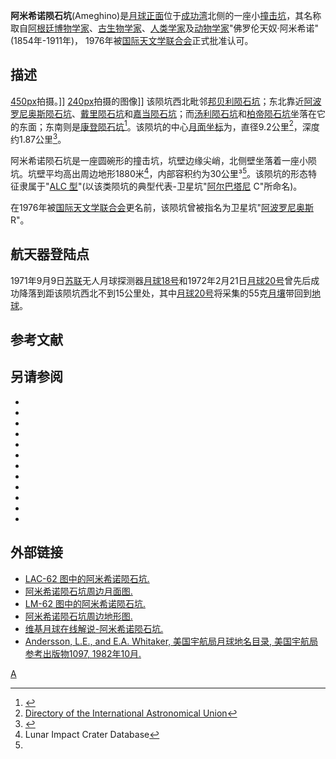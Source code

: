 {{lunar crater data|
 image=Normal Ameghino LO-I-033M LTVT.jpg|240px|
 caption=[[月球轨道器1号|月球轨道器1号]]拍摄的陨石坑照片|
 latitude=3.30|
 N_or_S=N|
 longitude=57.04|
 E_or_W=E|
 diameter=9.2公里|
 depth=1.87公里|
 colong=303|
 eponym=佛罗伦天奴·阿米希诺}}
'''阿米希诺陨石坑'''(Ameghino)是[[月球正面|月球正面]]位于[[成功湾|成功湾]]北侧的一座小[[撞击坑|撞击坑]]，其名称取自[[阿根廷|阿根廷]][[自然历史|博物学家]]、[[古生物学|古生物学家]]、[[人类学|人类学家]]及[[动物学|动物学家]]"佛罗伦天奴·阿米希诺"(1854年-1911年)，
1976年被[[国际天文学联合会|国际天文学联合会]]正式批准认可。

==描述==
[[image:Apollonius_-_LROC_-_WAC.JPG|450px]]拍摄。]]
[[image:Abbot_LO-IV-184H_LTVT.jpg|240px]]拍摄的图像]]
该陨坑西北毗邻[[邦贝利陨石坑|邦贝利陨石坑]]；东北靠近[[阿波罗尼奥斯陨石坑|阿波罗尼奥斯陨石坑]]、[[戴里陨石坑|戴里陨石坑]]和[[嘉当陨石坑|嘉当陨石坑]]；而[[汤利陨石坑|汤利陨石坑]]和[[柏帝陨石坑|柏帝陨石坑]]坐落在它的东面；东南则是[[康登陨石坑|康登陨石坑]]<ref>{{Cite web |url=http://planetarynames.wr.usgs.gov/images/Lunar/lac_62_wac.pdf |title=Crater Ameghinoon LAC-62 map |accessdate=2016-08-14 |archive-date=2019-03-26 |archive-url=https://web.archive.org/web/20190326175843/https://planetarynames.wr.usgs.gov/images/Lunar/lac_62_wac.pdf |dead-url=no }}</ref>。该陨坑的中心[[月面坐标|月面坐标]]为{{Coord|3.30|N|57.04|E|globe:Moon|nogoogle=1|noosm=1}}，直径9.2公里<ref name="IAU">[http://planetarynames.wr.usgs.gov/Feature/223 Directory of the International Astronomical Union]</ref>，深度约1.87公里<ref>{{Cite web |url=http://fisherka.csolutionshosting.net/astronote/plan/craterdepth/html/CraterDepthFeatureNameWestfall.html |title=John E. Westfall's Atlas of the Lunar Terminator, Cambridge Univ. Press (2000) |accessdate=2016-08-14 |archive-date=2014-12-18 |archive-url=https://archive.today/20141218234310/http://fisherka.csolutionshosting.net/astronote/plan/craterdepth/html/CraterDepthFeatureNameWestfall.html |dead-url=yes }}</ref>。

阿米希诺陨石坑是一座圆碗形的撞击坑，坑壁边缘尖峭，北侧壁坐落着一座小陨坑。坑壁平均高出周边地形1880米<ref name=LICD>Lunar Impact Crater Database</ref>，内部容积约为30公里³<ref name="LICD"/>。该陨坑的形态特征隶属于"[[月球陨石坑#陨石坑分类|ALC 型]]"(以该类陨坑的典型代表-卫星坑"[[阿尔巴塔尼环形山|阿尔巴塔尼]] C"所命名)。

在1976年被[[国际天文学联合会|国际天文学联合会]]更名前，该陨坑曾被指名为卫星坑"[[阿波罗尼奥斯陨石坑|阿波罗尼奥斯]] R"。

==航天器登陆点==
1971年9月9日[[苏联|苏联]]无人月球探测器[[月球18号|月球18号]]和1972年2月21日[[月球20号|月球20号]]曾先后成功降落到距该陨坑西北不到15公里处，其中[[月球20号|月球20号]]将采集的55克[[月壤|月壤]]带回到[[地球|地球]]。

==参考文献==
{{reflist}}

==另请参阅==
{{refbegin}}
* {{cite book
  | last1 = Andersson
  | first1 = L. E.
  | last2 = Whitaker
  | first2 = E. A.
  | authorlink2 = Ewen Whitaker
  | date = 1982
  | title = [[NASA|NASA]] Catalogue of Lunar Nomenclature
  | publisher = NASA RP-1097
  | ref = harv
  }}
* {{cite web
  | last = Blue
  | first = Jennifer
  | date = July 25, 2007
  | title = Gazetteer of Planetary Nomenclature
  | publisher = [[United_States_Geological_Survey|USGS]]
  | url = http://planetarynames.wr.usgs.gov/
  | accessdate = 2007-08-05
  | ref = harv
  | archive-date = 2019-12-05
  | archive-url = https://web.archive.org/web/20191205162958/https://planetarynames.wr.usgs.gov/
  | dead-url = no
  }}
* {{cite book
  | last1 = Bussey
  | first1 = B.
  | authorlink1 = Ben Bussey
  | last2 = Spudis
  | first2 = P.
  | authorlink2 = Paul Spudis
  | date = 2004
  | title = The Clementine Atlas of the Moon
  | publisher = Cambridge University Press
  | location = New York
  | isbn = 978-0-521-81528-4
  | ref = harv
  }}
* {{cite book
  | last1 = Cocks
  | first1 = Elijah E.
  | last2 = Cocks
  | first2 = Josiah C.
  | date = 1995
  | title = Who's Who on the Moon: A Biographical Dictionary of Lunar Nomenclature
  | url = https://archive.org/details/isbn_9780936389271
  | publisher = Tudor Publishers
  | isbn = 978-0-936389-27-1
  | ref = harv
  }}
* {{cite web
  | last = McDowell
  | first = Jonathan
  | date = July 15, 2007
  | url = http://host.planet4589.org/astro/lunar/
  | title = Lunar Nomenclature
  | publisher = Jonathan's Space Report
  | accessdate = 2007-10-24
  | ref = harv
  | archive-date = 2019-06-21
  | archive-url = https://web.archive.org/web/20190621012337/http://host.planet4589.org/astro/lunar/
  | dead-url = no
  }}
* {{cite journal| last1 = Menzel| first1 = D. H.| last2 = Minnaert| first2 = M.| last3 = Levin| first3 = B.| last4 = Dollfus| first4 = A.| last5 = Bell| first5 = B.| title = Report on Lunar Nomenclature by the Working Group of Commission 17 of the IAU| doi = 10.1007/BF00171763| journal = Space Science Reviews| volume = 12| issue = 2| pages = 136–186| date = 1971| bibcode = 1971SSRv...12..136M| ref = harv}}
* {{cite book
  | first = Patrick
  | last = Moore
  | authorlink = Patrick Moore
  | date = 2001
  | title = On the Moon
  | url = https://archive.org/details/patrickmooreonmo00patr
  | publisher = Sterling Publishing Co.
  | isbn = 978-0-304-35469-6
  | ref = harv
  }}
* {{cite book
  | first = Fred W.
  | last = Price
  | date = 1988
  | title = The Moon Observer's Handbook
  | publisher = Cambridge University Press
  | isbn = 978-0-521-33500-3
  | ref = harv
  }}
* {{cite book
  | last = Rükl
  | first = Antonín
  | authorlink = Antonín Rükl
  | date = 1990
  | title = Atlas of the Moon
  | publisher = Kalmbach Books
  | isbn = 978-0-913135-17-4
  | ref = harv
  }}
* {{cite book
  | last = Webb
  | first = Rev. T. W.
  | authorlink = Thomas William Webb
  | date = 1962
  | title = Celestial Objects for Common Telescopes
  | url = https://archive.org/details/celestialobjects00webb
  | edition = 6th revised
  | publisher = Dover
  | isbn = 978-0-486-20917-3
  | ref = harv
  }}
* {{cite book
  | first = Ewen A.
  | last = Whitaker
  | authorlink = Ewen Whitaker
  | date = 1999
  | title = Mapping and Naming the Moon
  | publisher = Cambridge University Press
  | isbn = 978-0-521-62248-6
  | ref = harv
  }}
* {{cite book
  | first = Peter T.
  | last = Wlasuk
  | date = 2000
  | title = Observing the Moon
  | publisher = Springer
  | isbn = 978-1-85233-193-1
  | ref = harv
 }}
{{refend}}

==外部链接==
* [https://web.archive.org/web/20160304090903/http://www.lpi.usra.edu/resources/mapcatalog/LAC/lac62/ LAC-62 图中的阿米希诺陨石坑.]
* [https://web.archive.org/web/20160819134236/http://www.lpi.usra.edu/resources/mapcatalog/usgs/I837/ 阿米希诺陨石坑周边月面图.]
* [https://web.archive.org/web/20160304072811/http://www.lpi.usra.edu/resources/mapcatalog/LM/lm62/ LM-62 图中的阿米希诺陨石坑.]
* [http://www.lpi.usra.edu/resources/mapcatalog/LTO/lto62d3_1/ 阿米希诺陨石坑周边地形图.]
* [http://the-moon.wikispaces.com/Ameghino 维基月球在线解说-阿米希诺陨石坑.]
* [http://planet4589.org/astro/lunar/RP-1097.pdf Andersson, L.E., and E.A. Whitaker, 美国宇航局月球地名目录, 美国宇航局参考出版物1097, 1982年10月.] {{Wayback|url=http://planet4589.org/astro/lunar/RP-1097.pdf |date=20141006125838 }}

[[Category:月球环形山|A]]

{{月球环形山 (A-B)}}